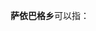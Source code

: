 '''萨依巴格乡'''可以指：
{{PRC admin/disambig|65/31/21/204/000|65/31/26/216/000|65/32/22/206/000}}
{{disambig|cat=五字中国乡名消歧义}}